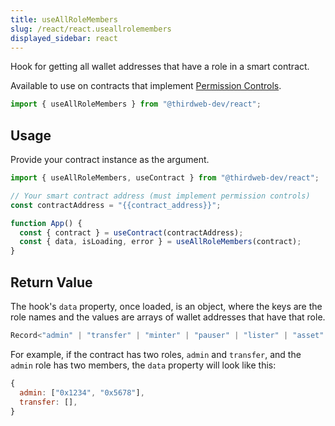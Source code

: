 ```yaml
---
title: useAllRoleMembers
slug: /react/react.useallrolemembers
displayed_sidebar: react
---
```


Hook for getting all wallet addresses that have a role in a smart contract.

Available to use on contracts that implement [Permission Controls](/contractkit/extension-contracts/permissions).

```jsx
import { useAllRoleMembers } from "@thirdweb-dev/react";
```

## Usage

Provide your contract instance as the argument.

```jsx
import { useAllRoleMembers, useContract } from "@thirdweb-dev/react";

// Your smart contract address (must implement permission controls)
const contractAddress = "{{contract_address}}";

function App() {
  const { contract } = useContract(contractAddress);
  const { data, isLoading, error } = useAllRoleMembers(contract);
}
```

## Return Value

The hook's `data` property, once loaded, is an object, where the keys are the role names and the values are arrays of wallet addresses that have that role.

```jsx
Record<"admin" | "transfer" | "minter" | "pauser" | "lister" | "asset" | "unwrap" | "factory" | (string & {}), string[]> | undefined
```

For example, if the contract has two roles, `admin` and `transfer`, and the `admin` role has two members, the `data` property will look like this:

```jsx
{
  admin: ["0x1234", "0x5678"],
  transfer: [],
}
```
